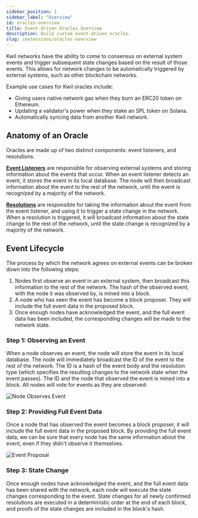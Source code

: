 ```yaml
---
sidebar_position: 1
sidebar_label: "Overview"
id: oracles-overview
title: Event-driven Oracles Overview
description: Build custom event-driven oracles.
slug: /extensions/oracles-overview
---
```


Kwil networks have the ability to come to consensus on external system events and trigger subsequent state changes based on the result of those events. This allows for network changes to be automatically triggered by external systems, such as other blockchain networks.

Example use cases for Kwil oracles include:

- Giving users native network gas when they burn an ERC20 token on Ethereum.
- Updating a validator's power when they stake an SPL token on Solana.
- Automatically syncing data from another Kwil network.

## Anatomy of an Oracle

Oracles are made up of two distinct components: event listeners, and resolutions.

[**Event Listeners**](/docs/extensions/cross-chain-data/listeners.mdx) are responsible for observing external systems and storing information about the events that occur. When an event listener detects an event, it stores the event in its local database. The node will then broadcast information about the event to the rest of the network, until the event is recognized by a majority of the network.

[**Resolutions**](/docs/extensions/cross-chain-data/resolutions.mdx) are responsible for taking the information about the event from the event listener, and using it to trigger a state change in the network. When a resolution is triggered, it will broadcast information about the state change to the rest of the network, until the state change is recognized by a majority of the network.

## Event Lifecycle

The process by which the network agrees on external events can be broken down into the following steps:

1. Nodes first observe an event in an external system, then broadcast this information to the rest of the network. The hash of the observed event, with the node it was observed by, is mined into a block.
2. A node who has seen the event has become a block proposer. They will include the full event data in the proposed block.
3. Once enough nodes have acknowledged the event, and the full event data has been included, the corresponding changes will be made to the network state.

### Step 1: Observing an Event

When a node observes an event, the node will store the event in its local database. The node will immediately broadcast the ID of the event to the rest of the network.
The ID is a hash of the event body and the resolution type (which specifies the resulting changes to the network state when the event passes).
The ID and the node that observed the event is mined into a block. All nodes will vote for events as they are observed:

![Node Observes Event](/img/oracles/vote.png)

### Step 2: Providing Full Event Data

Once a node that has observed the event becomes a block proposer, it will include the full event data in the proposed block. By providing the full event data,
we can be sure that every node has the same information about the event, even if they didn't observe it themselves.

![Event Proposal](/img/oracles/propose.png)

### Step 3: State Change

Once enough nodes have acknowledged the event, and the full event data has been shared with the network, each node will execute the state changes corresponding to the event.
State changes for all newly confirmed resolutions are executed in a deterministic order at the end of each block, and proofs of the state changes are included
in the block's hash.